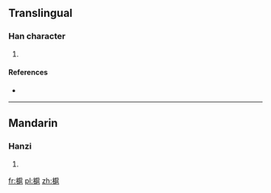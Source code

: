 ==Translingual==

===Han character===
{{Han char|rn=75|rad=木|as=11|sn=15|four=4291<sub>7</sub>|canj=木竹尸山 (DHSU), 木戈尸山 (DISU)}}

# {{defn|Han|sort=木11}}

====References====
* {{Han ref|kx=0548.010|dkj=15380|dj=0935.200|hdz=21285.010|uh=69F4|ud=27124|bh=E5EE|bd=58862}}

----

==Mandarin==

===Hanzi===
{{cmn-hanzi|pin=[[hù]] ([[hu4]]), [[niè]] ([[nie4]])|wg=hu<sup>4</sup>, nieh<sup>4</sup>}}

# {{defn|lang=cmn|sort=木11}}

[[fr:槴]]
[[pl:槴]]
[[zh:槴]]